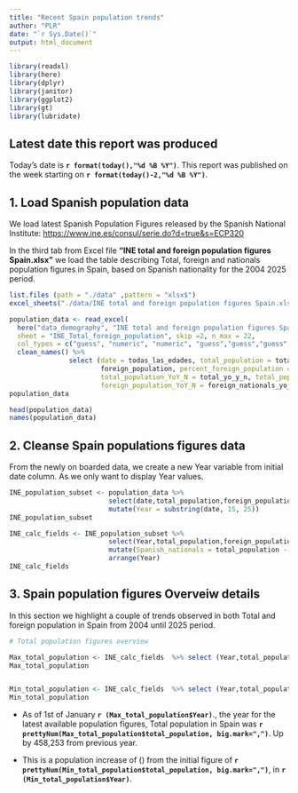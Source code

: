 ```yaml
---
title: "Recent Spain population trends"
author: "PLR"
date: "`r Sys.Date()`"
output: html_document
---
```


```r
library(readxl)
library(here)
library(dplyr)
library(janitor)
library(ggplot2)
library(gt)
library(lubridate)
```

## Latest date this report was produced

Today's date is **`r format(today(),"%d %B %Y")`**. This report was published on the week starting on  **`r format(today()-2,"%d %B %Y")`**. 


## 1. Load Spanish population data

We load latest Spanish Population Figures released by the Spanish National Institute: <https://www.ine.es/consul/serie.do?d=true&s=ECP320>

In the third tab from Excel file **"INE total and foreign population figures Spain.xlsx"** we load the table describing Total, foreign and nationals population figures in Spain, based on Spanish nationality for the 2004 2025 period.

```r
list.files (path = "./data" ,pattern = "xlsx$")
excel_sheets("./data/INE total and foreign population figures Spain.xlsx")
```


```r
population_data <- read_excel(
  here("data_demography", "INE total and foreign population figures Spain.xlsx"), 
  sheet = "INE_Total_foreign_population", skip =2, n_max = 22,
  col_types = c("guess", "numeric", "numeric", "guess","guess","guess","guess","guess")) %>% 
  clean_names() %>% 
               select (date = todas_las_edades, total_population = total,
                       foreign_population, percent_foreign_population = percent_foreign_nationals_total_population,
                       total_population_YoY_N = total_yo_y_n, total_population_YoY_perc = total_yo_y_percent,
                       foreign_population_YoY_N = foreign_nationals_yo_y_n, foreign_population_YoY_perc= foreign_total_yo_y_percent)
population_data

head(population_data)
names(population_data)
```


## 2. Cleanse Spain populations figures data

From the newly on boarded data, we create a new Year variable from initial date column. As we only want to display Year values.

```r
INE_population_subset <- population_data %>%
                         select(date,total_population,foreign_population) %>% 
                         mutate(Year = substring(date, 15, 25)) 
INE_population_subset
```
```r
INE_calc_fields <- INE_population_subset %>%                          
                         select(Year,total_population,foreign_population) %>% 
                         mutate(Spanish_nationals = total_population - foreign_population) %>% 
                         arrange(Year)
INE_calc_fields
```

## 3.  Spain population figures Overveiw details 

In this section we highlight a couple of trends observed in both Total and foreign population in Spain from 2004 until 2025 period.

```r
# Total population figures overview

Max_total_population <- INE_calc_fields  %>% select (Year,total_population) %>% filter(Year == max(INE_calc_fields$Year))
Max_total_population


Min_total_population <- INE_calc_fields  %>% select (Year,total_population) %>% filter(Year == min(INE_calc_fields$Year))
Min_total_population


```

- As of 1st of January **`r (Max_total_population$Year)`**., the year for the latest available population figures, Total population in Spain was  **`r prettyNum(Max_total_population$total_population, big.mark=",")`**. Up by 458,253 from previous year.

- This is a population increase of () from the initial figure of **`r prettyNum(Min_total_population$total_population, big.mark=",")`**, in **`r (Min_total_population$Year)`**.


